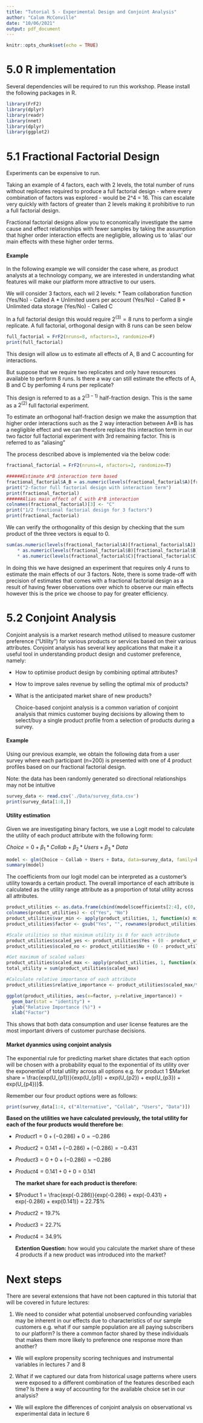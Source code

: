 ```yaml
---
title: "Tutorial 5 - Experimental Design and Conjoint Analysis"
author: "Calum McConville"
date: "10/06/2021"
output: pdf_document
---
```


```r
knitr::opts_chunk$set(echo = TRUE)
```

# 5.0 R implementation\

Several dependencies will be required to run this workshop. Please install
the following packages in R.

```r
library(FrF2)
library(dplyr)
library(readr)
library(nnet)
library(dplyr)
library(ggplot2)
```

# 5.1 Fractional Factorial Design\

  Experiments can be expensive to run.

Taking an example of 4 factors, each with 2 levels, the total number of runs
without replicates required to produce a full factorial design - where every
combination of factors was explored - would be 2^4 = 16. This can escalate
very quickly with factors of greater than 2 levels making it prohibitive to
run a full factorial design.

Fractional factorial designs allow you to economically investigate the same
cause and effect relationships with fewer samples by taking the assumption
that higher order interaction effects are negligible, allowing us to 'alias'
our main effects with these higher order terms.

#### Example\

  In the following example we will consider the case where, as product
analysts at a technology company, we are interested in understanding
what features will make our platform more attractive to our users.

  We will consider 3 factors, each wil 2 levels:
 * Team collaboration function (Yes/No) - Called A
 * Unlimited users per account (Yes/No) - Called B
 * Unlimited data storage (Yes/No) - Called C

  In a full factorial design this would require $2^(3) = 8$ runs to perform a 
single replicate. A full factorial, orthogonal design with 8 runs can be seen
below

```r
full_factorial = FrF2(nruns=8, nfactors=3, randomize=F)
print(full_factorial)
```

This design will allow us to estimate all effects of A, B and C accounting for 
interactions.

  But suppose that we require two replicates and only have resources available 
to perform 8 runs. Is there a way can still estimate the effects of A, B and C 
by perfoming 4 runs per replicate?

  This design is referred to as a $2^(3-1)$ half-fraction design. This is the 
same as a $2^(2)$ full factorial experiment.

  To estimate an orthogonal half-fraction design we make the assumption that 
higher order interactions such as the 2 way interaction between A*B is
has a negligible effect and we can therefore replace this interaction
term in our two factor full factorial experiment with 3rd remaining factor. 
This is referred to as "aliasing"

  The process described above is implemented via the below code:

```r
fractional_factorial = FrF2(nruns=4, nfactors=2, randomize=T)

######Estimate A*B interaction term based
fractional_factorial$A_B = as.numeric(levels(fractional_factorial$A)[fractional_factorial$A]) * as.numeric(levels(fractional_factorial$B)[fractional_factorial$B])
print("2-factor full factorial design with interaction term")
print(fractional_factorial)
######Alias main effect of C with A*B interaction
colnames(fractional_factorial)[3] <- "C"
print("1/2 fractional factorial design for 3 factors")
print(fractional_factorial)
```

We can verify the orthogonality of this design by checking that the sum product of the three vectors is equal to 0.

```r
sum(as.numeric(levels(fractional_factorial$A)[fractional_factorial$A]) 
    * as.numeric(levels(fractional_factorial$B)[fractional_factorial$B]) 
    * as.numeric(levels(fractional_factorial$C)[fractional_factorial$C]))
```
  In doing this we have designed an experiment that requires only 4 runs to estimate the main effects of our 3 factors. Note, there is some trade-off with precision of estimates that comes with a fractional factorial design as a result of having fewer observations over which to observe our main effects however this is the price we choose to pay for greater efficiency.


# 5.2 Conjoint Analysis\              

  Conjoint analysis is a market research method utilised to measure customer 
preference ("Utility") for various products or services based on their
various attributes. Conjoint analysis has several key applications that
make it a useful tool in understanding product design and customer preference,
namely:

* How to optimise product design by combining optimal attributes?
* How to improve sales revenue by selling the optimal mix of products?
* What is the anticipated market share of new products?

  Choice-based conjoint analysis is a common variation of conjoint analysis
that mimics customer buying decisions by allowing them to select/buy a single
product profile from a selection of products during a survey.

#### Example\

  Using our previous example, we obtain the following data from a user survey 
where each participant (n=200) is presented with one of 4 product profiles 
based on our fractional factorial design.

Note: the data has been randomly generated so directional relationships may not be intuitive


```r
survey_data <- read.csv('./Data/survey_data.csv')
print(survey_data[1:8,])

```

#### Utility estimation\

  Given we are investigating binary factors, we use a Logit model to calculate the utility of each product attribute with the following form:

$Choice = 0 + \beta_{1}*Collab + \beta_{2}*Users + \beta_{3}*Data$

```r
model <- glm(Choice ~ Collab + Users + Data, data=survey_data, family=binomial(link="logit"))
summary(model)
```

The coefficients from our logit model can be interpreted as a customer's utility towards a certain product. The overall importance of each attribute is calculated as the utility range attribute as a proportion of total utility across all attributes.


```r
product_utilities <- as.data.frame(cbind(model$coefficients[2:4], c(0, 0, 0)))
colnames(product_utilities) <- c("Yes", "No")
product_utilities$var_min <- apply(product_utilities, 1, function(x) min(x))
product_utilities$factor <- gsub("Yes", "", rownames(product_utilities), fixed=TRUE)

#Scale utilities so that minimum utility is 0 for each attribute
product_utilities$scaled_yes <- product_utilities$Yes + (0 - product_utilities$var_min)
product_utilities$scaled_no <- product_utilities$No + (0 - product_utilities$var_min)

#Get maximum of scaled values
product_utilities$scaled_max <- apply(product_utilities, 1, function(x) as.numeric(max(x['scaled_yes'], x['scaled_no'])))
total_utility = sum(product_utilities$scaled_max)

#Calculate relative importance of each attribute
product_utilities$relative_importance <- product_utilities$scaled_max/total_utility * 100

ggplot(product_utilities, aes(x=factor, y=relative_importance)) + 
  geom_bar(stat = "identity") +
  ylab("Relative Importance (%)") +
  xlab("Factor")
```
This shows that both data consumption and user license features are the most important drivers of customer purchase decisions.



#### Market dyanmics using conjoint analysis\

  The exponential rule for predicting market share dictates that each option will be chosen with a probability equal to the exponential of its utility over the exponential of total utility across all options e.g. for product 1 $Market share = \frac{exp(U_{p1})}{exp(U_{p1}) + exp(U_{p2}) + exp(U_{p3}) + exp(U_{p4})}$.


  Remember our four product options were as follows:

```r
print(survey_data[1:4, c("Alternative", "Collab", "Users", "Data")])

```

  **Based on the utilities we have calculated previously, the total utility for each of the four products would therefore be:**
  
* $Product 1 = 0 + (-0.286) + 0 = -0.286$
* $Product 2 = 0.141 + (-0.286) + (-0.286) = -0.431$
* $Product 3 = 0 + 0 + (-0.286) = -0.286$
* $Product 4 = 0.141 + 0 + 0 = 0.141$
  
    
    
  **The market share for each product is therefore:**
* $Product 1 = \frac{exp(-0.286)}{exp(-0.286) + exp(-0.431) + exp(-0.286) + exp(0.141)} = 22.7$%
* $Product 2 = 19.7$%
* $Product 3 = 22.7%$%
* $Product 4 = 34.9$%



  **Extention Question:** how would you calculate the market share of these 4 products if a new product was introduced into the market?
  
  
# Next steps\

  There are several extensions that have not been captured in this tutorial that will be covered in future lectures:

1. We need to consider what potential unobserved confounding variables may be inherent in our effects due to characteristics of our sample customers e.g. what if our sample population are all paying subscribers to our platform? Is there a common factor shared by these individuals that makes them more likely to preference one response more than another?  
  * We will explore propensity scoring techniques and instrumental variables in lectures 7 and 8
2. What if we captured our data from historical usage patterns where users were exposed to a different combination of the features described each time? Is there a way of accounting for the available choice set in our analysis?  
  * We will explore the differences of conjoint analysis on observational vs experimental data in lecture 6
